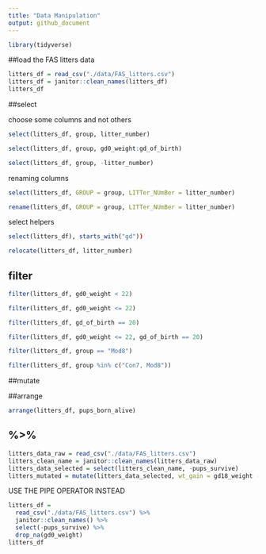 ```yaml
---
title: "Data Manipulation"
output: github_document
---
```


```r
library(tidyverse)
```

##load the FAS litters data

```r
litters_df = read_csv("./data/FAS_litters.csv")
litters_df = janitor::clean_names(litters_df)
litters_df
```

##select

choose some columns and not others

```r
select(litters_df, group, litter_number)
```
```r
select(litters_df, group, gd0_weight:gd_of_birth)
```
```r
select(litters_df, group, -litter_number)
```
renaming columns

```r
select(litters_df, GROUP = group, LITTer_NUmBer = litter_number)
```
```r
rename(litters_df, GROUP = group, LITTer_NUmBer = litter_number)
```

select helpers

```r
select(litters_df), starts_with("gd"))
```

```r
relocate(litters_df, litter_number)
```
## filter

```r
filter(litters_df, gd0_weight < 22)
```
```r
filter(litters_df, gd0_weight <= 22)
```

```r
filter(litters_df, gd_of_birth == 20)
```


```r
filter(litters_df, gd0_weight <= 22, gd_of_birth == 20)
```
```r
filter(litters_df, group == "Mod8")
```


```r
filter(litters_df, group %in% c("Con7, Mod8"))
```



##mutate




##arrange
```r
arrange(litters_df, pups_born_alive)
```

## %>%

```r
litters_data_raw = read_csv("./data/FAS_litters.csv")
litters_clean_name = janitor::clean_names(litters_data_raw)
litters_data_selected = select(litters_clean_name, -pups_survive)
litters_mutated = mutate(litters_data_selected, wt_gain = gd18_weight - gd0_weight)
```

USE THE PIPE OPERATOR INSTEAD

```r
litters_df =
  read_csv("./data/FAS_litters.csv") %>% 
  janitor::clean_names() %>% 
  select(-pups_survive) %>% 
  drop_na(gd0_weight)
litters_df
```


